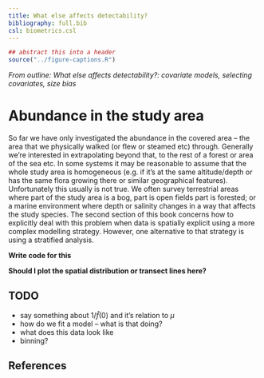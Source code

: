 ```yaml
---
title: What else affects detectability?
bibliography: full.bib
csl: biometrics.csl
---
```


```r
## abstract this into a header
source("../figure-captions.R")
```

*From outline: What else affects detectability?: covariate models, selecting covariates, size bias*



# Abundance in the study area

So far we have only investigated the abundance in the covered area -- the area that we physically walked (or flew or steamed etc) through. Generally we're interested in extrapolating beyond that, to the rest of a forest or area of the sea etc. In some systems it may be reasonable to assume that the whole study area is homogeneous (e.g. if it's at the same altitude/depth or has the same flora growing there or similar geographical features). Unfortunately this usually is not true. We often survey terrestrial areas where part of the study area is a bog, part is open fields part is forested; or a marine environment where depth or salinity changes in a way that affects the study species. The second section of this book concerns how to explicitly deal with this problem when data is spatially explicit using a more complex modelling strategy. However, one alternative to that strategy is using a stratified analysis.

**Write code for this**

**Should I plot the spatial distribution or transect lines here?**

## TODO

  * say something about $1/\hat{f}(0)$ and it's relation to $\mu$
  * how do we fit a model -- what is that doing?
  * what does this data look like
  * binning?



## References


